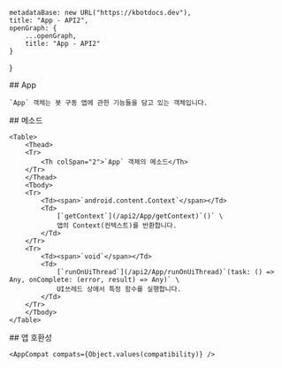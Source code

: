 
    metadataBase: new URL("https://kbotdocs.dev"),
    title: "App - API2",
    openGraph: {
        ...openGraph,
        title: "App - API2"
    }
}

<Section>
    ## App

    `App` 객체는 봇 구동 앱에 관한 기능들을 담고 있는 객체입니다.
</Section>
<Section>
    ## 메소드

    <Table>
        <Thead>
        <Tr>
            <Th colSpan="2">`App` 객체의 메소드</Th>
        </Tr>
        </Thead>
        <Tbody>
        <Tr>
            <Td><span>`android.content.Context`</span></Td>
            <Td>
                [`getContext`](/api2/App/getContext)`()` \
                앱의 Context(컨텍스트)를 반환합니다.
            </Td>
        </Tr>
        <Tr>
            <Td><span>`void`</span></Td>
            <Td>
                [`runOnUiThread`](/api2/App/runOnUiThread)`(task: () => Any, onComplete: (error, result) => Any)` \
                UI쓰레드 상에서 특정 함수를 실행합니다.
            </Td>
        </Tr>
        </Tbody>
    </Table>
</Section>
<Section>
    ## 앱 호환성

    <AppCompat compats={Object.values(compatibility)} />
</Section>